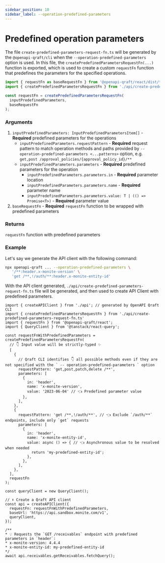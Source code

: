 ```yaml
---
sidebar_position: 10
sidebar_label: --operation-predefined-parameters
---
```


# Predefined operation parameters

The file `create-predefined-parameters-request-fn.ts` will be generated by the `@openapi-qraft/cli` when the `--operation-predefined-parameters` option is used.
In this file, the `createPredefinedParametersRequestFn(...)` function is exported, which is used to create a custom `requestFn` function that predefines the parameters for the specified operations.

```ts
import { requestFn as baseRequestFn } from '@openapi-qraft/react/dist/types';
import { createPredefinedParametersRequestFn } from './api/create-predefined-parameters-request-fn.ts'

const requestFn = createPredefinedParametersRequestFn(
  inputPredefinedParameters,
  baseRequestFn
);
```

### Arguments
1. `inputPredefinedParameters: InputPredefinedParametersItem[]` - **Required** predefined parameters for the operations
   - `inputPredefinedParameters.requestPattern` - **Required** request pattern to match operation methods and paths provided
     by `--operation-predefined-parameters <...patterns>` option, e.g. `get,post /approval_policies/{approval_policy_id}/**`
   - `inputPredefinedParameters.parameters` - **Required** predefined parameters for the operation
     - `inputPredefinedParameters.parameters.in` - **Required** parameter location
     - `inputPredefinedParameters.parameters.name` - **Required** parameter name
     - `inputPredefinedParameters.parameters.value: T | (() => Promise<T>)` - **Required** parameter value
2. `baseRequestFn` - **Required** `requestFn` function to be wrapped with predefined parameters

### Returns
`requestFn` function with predefined parameters

### Example

Let's say we generate the API client with the following command:

```bash npm2yarn
npx openapi-qraft ... --operation-predefined-parameters \
   '/**:header.x-monite-version' \
   'get /**,!/auth/**:header.x-monite-entity-id'
```

With the API client generated, `./api/create-predefined-parameters-request-fn.ts` file will be generated,
and then used to create API Client with predefined parameters.

```tsx
import { createAPIClient } from './api'; // generated by OpenAPI Qraft CLI
import { createPredefinedParametersRequestFn } from './api/create-predefined-parameters-request-fn.ts'
import { requestFn } from '@openapi-qraft/react';
import { QueryClient } from '@tanstack/react-query';

const requestFnWithPredefinedParameters = createPredefinedParametersRequestFn(
  // 👇 Input value will be strictly-typed ✨
  [
    {
      // Qraft CLI identifies 👇 all possible methods even if they are not specified with the ` -- operation-predefined-parameters ` option
      requestPattern: 'get,post,patch,delete /**',
      parameters: [
        {
          in: 'header',
          name: 'x-monite-version',
          value: '2023-06-04' // 👈️ Predefined parameter value
        },
      ],
    },
    {
      requestPattern: 'get /**,!/auth/**', // 👈️ Exclude `/auth/**` endpoints, include only `get` requests
      parameters: [
        {
          in: 'header',
          name: 'x-monite-entity-id',
          value: async () => { // 👈️ Asynchronous value to be resolved when needed
            return 'my-predefined-entity-id';
          },
        },
      ],
    },
  ],
  requestFn
);

const queryClient = new QueryClient();

// ⬇︎ Create a Qraft API client
const api = createAPIClient({
  requestFn: requestFnWithPredefinedParameters,
  baseUrl: 'https://api.sandbox.monite.com/v1',
  queryClient,
});

/**
* 💡 Requests the `GET /receivables` endpoint with predefined parameters in `header`:
* x-monite-version: 4.4.4
* x-monite-entity-id: my-predefined-entity-id
*/
await api.receivables.getReceivables.fetchQuery();
```
